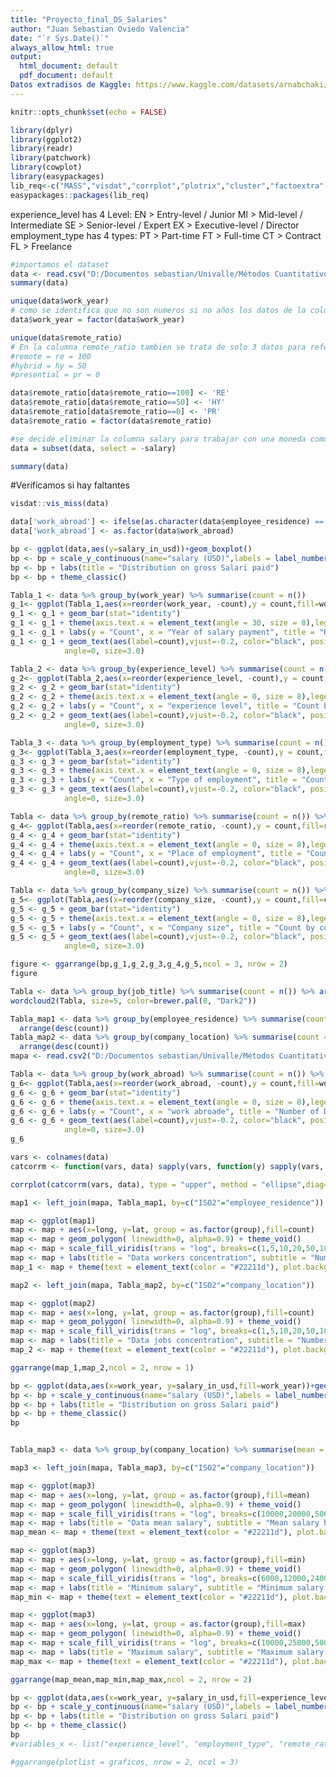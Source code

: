```yaml
---
title: "Proyecto_final_DS_Salaries"
author: "Juan Sebastian Oviedo Valencia"
date: "`r Sys.Date()`"
always_allow_html: true
output:
  html_document: default
  pdf_document: default
Datos extradisos de Kaggle: https://www.kaggle.com/datasets/arnabchaki/data-science-salaries-2023
---
```

```r
knitr::opts_chunk$set(echo = FALSE)
```

```r
library(dplyr)
library(ggplot2)
library(readr)
library(patchwork)
library(cowplot)
library(easypackages)
lib_req<-c("MASS","visdat","corrplot","plotrix","cluster","factoextra", "FactoMineR","scales","viridis","wordcloud","RColorBrewer","wordcloud2","ggpubr","vcd")
easypackages::packages(lib_req) 
```

experience_level has 4 Level:
EN > Entry-level / Junior
MI > Mid-level / Intermediate
SE > Senior-level / Expert
EX > Executive-level / Director
employment_type has 4 types:
PT > Part-time
FT > Full-time
CT > Contract
FL > Freelance


```r
#importamos el dataset
data <- read.csv("D:/Documentos sebastian/Univalle/Métodos Cuantitativos/Proyecto final/ds_salaries.csv", stringsAsFactors=TRUE)
summary(data) 
```

```r
unique(data$work_year)
# como se identifica que no son numeros si no años los datos de la columna work_year se decide cambiar los valores a tipo factor
data$work_year = factor(data$work_year)

unique(data$remote_ratio)
# En la columna remote_ratio tambien se trata de solo 3 datos para referirse al trabajo remoto se decide cambiar estos datos numericos por facort dejandoloasi:
#remote = re = 100
#hybrid = hy = 50
#presential = pr = 0

data$remote_ratio[data$remote_ratio==100] <- 'RE'
data$remote_ratio[data$remote_ratio==50] <- 'HY'
data$remote_ratio[data$remote_ratio==0] <- 'PR'
data$remote_ratio = factor(data$remote_ratio)

#se decide eliminar la columna salary para trabajar con una moneda comun, sin embargo, se deja la columna salary_currency para verificar si existe alguna diferencia por el tipo de moneda en la que gana
data = subset(data, select = -salary)

summary(data)
```
#Verificamos si hay faltantes
```r
visdat::vis_miss(data)
```
```r
data['work_abroad'] <- ifelse(as.character(data$employee_residence) == as.character(data$company_location),FALSE,TRUE)
data['work_abroad'] <- as.factor(data$work_abroad)
```


```r
bp <- ggplot(data,aes(y=salary_in_usd))+geom_boxplot()
bp <- bp + scale_y_continuous(name="salary (USD)",labels = label_number(suffix = "K", scale = 1e-3),breaks = breaks_width(100000), limits=c(0, 460000))
bp <- bp + labs(title = "Distribution on gross Salari paid")
bp <- bp + theme_classic()

Tabla_1 <- data %>% group_by(work_year) %>% summarise(count = n())
g_1<- ggplot(Tabla_1,aes(x=reorder(work_year, -count),y = count,fill=work_year))
g_1 <- g_1 + geom_bar(stat="identity")
g_1 <- g_1 + theme(axis.text.x = element_text(angle = 30, size = 8),legend.position="none",axis.title = element_text(size = 10),plot.title = element_text(size = 13),axis.text.y = element_text(angle = 0, size = 8))
g_1 <- g_1 + labs(y = "Count", x = "Year of salary payment", title = "Record count per year")
g_1 <- g_1 + geom_text(aes(label=count),vjust=-0.2, color="black", position = position_dodge(0.9),  
            angle=0, size=3.0)

Tabla_2 <- data %>% group_by(experience_level) %>% summarise(count = n())
g_2<- ggplot(Tabla_2,aes(x=reorder(experience_level, -count),y = count,fill=experience_level))
g_2 <- g_2 + geom_bar(stat="identity")
g_2 <- g_2 + theme(axis.text.x = element_text(angle = 0, size = 8),legend.position="none",axis.title = element_text(size = 10),plot.title = element_text(size = 13),axis.text.y = element_text(angle = 0, size = 8))
g_2 <- g_2 + labs(y = "Count", x = "experience level", title = "Count by experience level")
g_2 <- g_2 + geom_text(aes(label=count),vjust=-0.2, color="black", position = position_dodge(0.9),  
            angle=0, size=3.0)

Tabla_3 <- data %>% group_by(employment_type) %>% summarise(count = n())
g_3<- ggplot(Tabla_3,aes(x=reorder(employment_type, -count),y = count,fill=employment_type))
g_3 <- g_3 + geom_bar(stat="identity")
g_3 <- g_3 + theme(axis.text.x = element_text(angle = 0, size = 8),legend.position="none",axis.title = element_text(size = 10),plot.title = element_text(size = 13),axis.text.y = element_text(angle = 0, size = 8))
g_3 <- g_3 + labs(y = "Count", x = "Type of employment", title = "Count by type of employment")
g_3 <- g_3 + geom_text(aes(label=count),vjust=-0.2, color="black", position = position_dodge(0.9),  
            angle=0, size=3.0)

Tabla <- data %>% group_by(remote_ratio) %>% summarise(count = n()) %>% arrange(desc(count))
g_4<- ggplot(Tabla,aes(x=reorder(remote_ratio, -count),y = count,fill=remote_ratio))
g_4 <- g_4 + geom_bar(stat="identity")
g_4 <- g_4 + theme(axis.text.x = element_text(angle = 0, size = 8),legend.position="none",axis.title = element_text(size = 10),plot.title = element_text(size = 13),axis.text.y = element_text(angle = 0, size = 8))
g_4 <- g_4 + labs(y = "Count", x = "Place of employment", title = "Count by remote_ratio")
g_4 <- g_4 + geom_text(aes(label=count),vjust=-0.2, color="black", position = position_dodge(0.9),  
            angle=0, size=3.0)

Tabla <- data %>% group_by(company_size) %>% summarise(count = n()) %>% arrange(desc(count))
g_5<- ggplot(Tabla,aes(x=reorder(company_size, -count),y = count,fill=company_size))
g_5 <- g_5 + geom_bar(stat="identity")
g_5 <- g_5 + theme(axis.text.x = element_text(angle = 0, size = 8),legend.position="none",axis.title = element_text(size = 10),plot.title = element_text(size = 13),axis.text.y = element_text(angle = 0, size = 8))
g_5 <- g_5 + labs(y = "Count", x = "Company size", title = "Count by company size")
g_5 <- g_5 + geom_text(aes(label=count),vjust=-0.2, color="black", position = position_dodge(0.9),  
            angle=0, size=3.0)

figure <- ggarrange(bp,g_1,g_2,g_3,g_4,g_5,ncol = 3, nrow = 2)
figure

```

```r
Tabla <- data %>% group_by(job_title) %>% summarise(count = n()) %>% arrange(desc(count))
wordcloud2(Tabla, size=5, color=brewer.pal(8, "Dark2"))
```

```r
Tabla_map1 <- data %>% group_by(employee_residence) %>% summarise(count = n())%>%
  arrange(desc(count))
Tabla_map2 <- data %>% group_by(company_location) %>% summarise(count = n())%>%
  arrange(desc(count))
mapa <- read.csv2("D:/Documentos sebastian/Univalle/Métodos Cuantitativos/Proyecto final/map_2022.csv", stringsAsFactors=TRUE, na.strings = "void")
```

```r
Tabla <- data %>% group_by(work_abroad) %>% summarise(count = n()) %>% arrange(desc(count))
g_6<- ggplot(Tabla,aes(x=reorder(work_abroad, -count),y = count,fill=work_abroad))
g_6 <- g_6 + geom_bar(stat="identity")
g_6 <- g_6 + theme(axis.text.x = element_text(angle = 0, size = 8),legend.position="none",axis.title = element_text(size = 12),plot.title = element_text(size = 13),axis.text.y = element_text(angle = 0, size = 8))
g_6 <- g_6 + labs(y = "Count", x = "work abroade", title = "Number of Dataworkers working abroad")
g_6 <- g_6 + geom_text(aes(label=count),vjust=-0.2, color="black", position = position_dodge(0.9),  
            angle=0, size=3.0)
g_6
```

```r
vars <- colnames(data)
catcorrm <- function(vars, data) sapply(vars, function(y) sapply(vars, function(x) assocstats(table(data[,x], data[,y]))$cramer))

corrplot(catcorrm(vars, data), type = "upper", method = "ellipse",diag=FALSE)
```

```r
map1 <- left_join(mapa, Tabla_map1, by=c("ISO2"="employee_residence"))

map <- ggplot(map1)
map <- map + aes(x=long, y=lat, group = as.factor(group),fill=count)
map <- map + geom_polygon( linewidth=0, alpha=0.9) + theme_void()
map <- map + scale_fill_viridis(trans = "log", breaks=c(1,5,10,20,50,100,3000), name="Number of workers", guide = guide_legend( keyheight = unit(3, units = "mm"), keywidth=unit(8, units = "mm"), label.position = "bottom", title.position = 'top', nrow=1) )
map <- map + labs(title = "Data workers concentration", subtitle = "Number of workers by contrie")
map_1 <- map + theme(text = element_text(color = "#22211d"), plot.background = element_rect(fill = "#f5f5f2", color = NA), panel.background = element_rect(fill = "#f5f5f2", color = NA), legend.background = element_rect(fill = "#f5f5f2", color = NA),  plot.title = element_text(size= 18, hjust=0.01, color = "#4e4d47", margin = margin(b = -0.1, t = 0.4, l = 2, unit = "cm")), plot.subtitle = element_text(size= 14, hjust=0.01, color = "#4e4d47", margin = margin(b = -0.1, t = 0.43, l = 2, unit = "cm")), legend.position = c(0.7, 0.09))
```

```r
map2 <- left_join(mapa, Tabla_map2, by=c("ISO2"="company_location"))

map <- ggplot(map2)
map <- map + aes(x=long, y=lat, group = as.factor(group),fill=count)
map <- map + geom_polygon( linewidth=0, alpha=0.9) + theme_void()
map <- map + scale_fill_viridis(trans = "log", breaks=c(1,5,10,20,50,100,3000), name="Number of jobs", guide = guide_legend( keyheight = unit(3, units = "mm"), keywidth=unit(8, units = "mm"), label.position = "bottom", title.position = 'top', nrow=1) )
map <- map + labs(title = "Data jobs concentration", subtitle = "Number of jobs by contrie")
map_2 <- map + theme(text = element_text(color = "#22211d"), plot.background = element_rect(fill = "#f5f5f2", color = NA), panel.background = element_rect(fill = "#f5f5f2", color = NA), legend.background = element_rect(fill = "#f5f5f2", color = NA),  plot.title = element_text(size= 18, hjust=0.01, color = "#4e4d47", margin = margin(b = -0.1, t = 0.4, l = 2, unit = "cm")), plot.subtitle = element_text(size= 14, hjust=0.01, color = "#4e4d47", margin = margin(b = -0.1, t = 0.43, l = 2, unit = "cm")), legend.position = c(0.7, 0.09))

ggarrange(map_1,map_2,ncol = 2, nrow = 1)
```


```r
bp <- ggplot(data,aes(x=work_year, y=salary_in_usd,fill=work_year))+geom_boxplot()
bp <- bp + scale_y_continuous(name="salary (USD)",labels = label_number(suffix = "K", scale = 1e-3),breaks = breaks_width(100000), limits=c(0, 460000))
bp <- bp + labs(title = "Distribution on gross Salari paid")
bp <- bp + theme_classic()
bp
```

```r
```

```r
Tabla_map3 <- data %>% group_by(company_location) %>% summarise(mean = mean(salary_in_usd),min = min(salary_in_usd),max = max(salary_in_usd))%>%arrange(desc(mean))

map3 <- left_join(mapa, Tabla_map3, by=c("ISO2"="company_location"))

map <- ggplot(map3)
map <- map + aes(x=long, y=lat, group = as.factor(group),fill=mean)
map <- map + geom_polygon( linewidth=0, alpha=0.9) + theme_void()
map <- map + scale_fill_viridis(trans = "log", breaks=c(10000,20000,50000,100000,150000,200000), name="Mean Salary", guide = guide_legend( keyheight = unit(3, units = "mm"), keywidth=unit(8, units = "mm"), label.position = "bottom", title.position = 'top', nrow=1) )
map <- map + labs(title = "Data mean salary", subtitle = "Mean salary by contrie")
map_mean <- map + theme(text = element_text(color = "#22211d"), plot.background = element_rect(fill = "#f5f5f2", color = NA), panel.background = element_rect(fill = "#f5f5f2", color = NA), legend.background = element_rect(fill = "#f5f5f2", color = NA),  plot.title = element_text(size= 18, hjust=0.01, color = "#4e4d47", margin = margin(b = -0.1, t = 0.4, l = 2, unit = "cm")), plot.subtitle = element_text(size= 14, hjust=0.01, color = "#4e4d47", margin = margin(b = -0.1, t = 0.43, l = 2, unit = "cm")), legend.position = c(0.7, 0.09))

```

```r
map <- ggplot(map3)
map <- map + aes(x=long, y=lat, group = as.factor(group),fill=min)
map <- map + geom_polygon( linewidth=0, alpha=0.9) + theme_void()
map <- map + scale_fill_viridis(trans = "log", breaks=c(6000,12000,24000,50000,75000,100000), name="Salary", guide = guide_legend( keyheight = unit(3, units = "mm"), keywidth=unit(8, units = "mm"), label.position = "bottom", title.position = 'top', nrow=1) )
map <- map + labs(title = "Minimum salary", subtitle = "Minimum salary by contrie")
map_min <- map + theme(text = element_text(color = "#22211d"), plot.background = element_rect(fill = "#f5f5f2", color = NA), panel.background = element_rect(fill = "#f5f5f2", color = NA), legend.background = element_rect(fill = "#f5f5f2", color = NA),  plot.title = element_text(size= 18, hjust=0.01, color = "#4e4d47", margin = margin(b = -0.1, t = 0.4, l = 2, unit = "cm")), plot.subtitle = element_text(size= 14, hjust=0.01, color = "#4e4d47", margin = margin(b = -0.1, t = 0.43, l = 2, unit = "cm")), legend.position = c(0.7, 0.09))
```

```r
map <- ggplot(map3)
map <- map + aes(x=long, y=lat, group = as.factor(group),fill=max)
map <- map + geom_polygon( linewidth=0, alpha=0.9) + theme_void()
map <- map + scale_fill_viridis(trans = "log", breaks=c(10000,25000,50000,100000,200000,400000), name="Salary", guide = guide_legend( keyheight = unit(3, units = "mm"), keywidth=unit(8, units = "mm"), label.position = "bottom", title.position = 'top', nrow=1) )
map <- map + labs(title = "Maximum salary", subtitle = "Maximum salary by contrie")
map_max <- map + theme(text = element_text(color = "#22211d"), plot.background = element_rect(fill = "#f5f5f2", color = NA), panel.background = element_rect(fill = "#f5f5f2", color = NA), legend.background = element_rect(fill = "#f5f5f2", color = NA),  plot.title = element_text(size= 18, hjust=0.01, color = "#4e4d47", margin = margin(b = -0.1, t = 0.4, l = 2, unit = "cm")), plot.subtitle = element_text(size= 14, hjust=0.01, color = "#4e4d47", margin = margin(b = -0.1, t = 0.43, l = 2, unit = "cm")), legend.position = c(0.7, 0.09))

ggarrange(map_mean,map_min,map_max,ncol = 2, nrow = 2)
```

```r
bp <- ggplot(data,aes(x=work_year, y=salary_in_usd,fill=experience_level))+geom_boxplot()
bp <- bp + scale_y_continuous(name="salary (USD)",labels = label_number(suffix = "K", scale = 1e-3),breaks = breaks_width(100000), limits=c(0, 460000))
bp <- bp + labs(title = "Distribution on gross Salari paid")
bp <- bp + theme_classic()
bp
#variables_x <- list("experience_level", "employment_type", "remote_ratio","company_size","salary_currency","work_abroad")

#ggarrange(plotlist = graficos, nrow = 2, ncol = 3)
```



